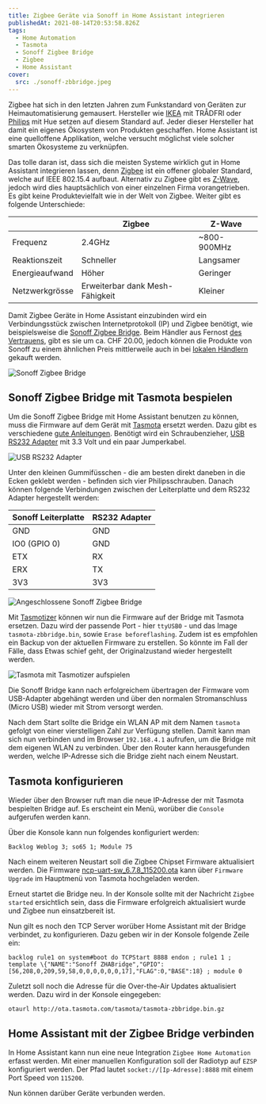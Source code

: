 ```yaml
---
title: Zigbee Geräte via Sonoff in Home Assistant integrieren
publishedAt: 2021-08-14T20:53:58.826Z
tags:
  - Home Automation
  - Tasmota
  - Sonoff Zigbee Bridge
  - Zigbee
  - Home Assistant
cover:
  src: ./sonoff-zbbridge.jpeg
---
```


Zigbee hat sich in den letzten Jahren zum Funkstandard von Geräten zur Heimautomatisierung gemausert. Hersteller wie [IKEA](https://www.ikea.com) mit TRÅDFRI oder [Philips](https://www.philips.com) mit Hue setzen auf diesem Standard auf. Jeder dieser Hersteller hat damit ein eigenes Ökosystem von Produkten geschaffen. Home Assistant ist eine quelloffene Applikation, welche versucht möglichst viele solcher smarten Ökosysteme zu verknüpfen.

Das tolle daran ist, dass sich die meisten Systeme wirklich gut in Home Assistant integrieren lassen, denn [Zigbee](https://en.wikipedia.org/wiki/Zigbee) ist ein offener globaler Standard, welche auf IEEE 802.15.4 aufbaut. Alternativ zu Zigbee gibt es [Z-Wave](https://www.z-wave.com), jedoch wird dies hauptsächlich von einer einzelnen Firma vorangetrieben. Es gibt keine Produktevielfalt wie in der Welt von Zigbee. Weiter gibt es folgende Unterschiede:

|                | Zigbee                          | Z-Wave      |
| -------------- | ------------------------------- | ----------- |
| Frequenz       | 2.4GHz                          | ~800-900MHz |
| Reaktionszeit  | Schneller                       | Langsamer   |
| Energieaufwand | Höher                           | Geringer    |
| Netzwerkgrösse | Erweiterbar dank Mesh-Fähigkeit | Kleiner     |

Damit Zigbee Geräte in Home Assistant einzubinden wird ein Verbindungsstück zwischen Internetprotokoll (IP) und Zigbee benötigt, wie beispielsweise die [Sonoff Zigbee Bridge](https://sonoff.tech/product/smart-home-security/zbbridge/). Beim Händler aus Fernost [des Vertrauens](https://www.banggood.com), gibt es sie um ca. CHF 20.00, jedoch können die Produkte von Sonoff zu einem ähnlichen Preis mittlerweile auch in bei [lokalen Händlern](https://www.digitec.ch/de/s1/product/sonoff-zigbee-bridge-netzwerk-zubehoer-15992012) gekauft werden.

![Sonoff Zigbee Bridge](sonoff-zbbridge.jpeg)

## Sonoff Zigbee Bridge mit Tasmota bespielen

Um die Sonoff Zigbee Bridge mit Home Assistant benutzen zu können, muss die Firmware auf dem Gerät mit [Tasmota](https://tasmota.github.io/docs/) ersetzt werden. Dazu gibt es verschiedene [gute Anleitungen](https://www.digiblur.com/2020/07/how-to-use-sonoff-zigbee-bridge-with.html). Benötigt wird ein Schraubenzieher, [USB RS232 Adapter](https://www.banggood.com) mit 3.3 Volt und ein paar Jumperkabel.

![USB RS232 Adapter](usbrs232-adapter.jpg)

Unter den kleinen Gummifüsschen - die am besten direkt daneben in die Ecken geklebt werden - befinden sich vier Philipsschrauben. Danach können folgende Verbindungen zwischen der Leiterplatte und dem RS232 Adapter hergestellt werden:

| Sonoff Leiterplatte | RS232 Adapter |
| ------------------- | ------------- |
| GND                 | GND           |
| IO0 (GPIO 0)        | GND           |
| ETX                 | RX            |
| ERX                 | TX            |
| 3V3                 | 3V3           |

![Angeschlossene Sonoff Zigbee Bridge](sonoff-zbbridge-hocked-up.jpeg)

Mit [Tasmotizer](https://github.com/tasmota/tasmotizer) können wir nun die Firmware auf der Bridge mit Tasmota ersetzen. Dazu wird der passende Port - hier `ttyUSB0` - und das Image `tasmota-zbbridge.bin`, sowie `Erase beforeflashing`. Zudem ist es empfohlen ein Backup von der aktuellen Firmware zu erstellen. So könnte im Fall der Fälle, dass Etwas schief geht, der Originalzustand wieder hergestellt werden.

![Tasmota mit Tasmotizer aufspielen](tasmotizer.png)

Die Sonoff Bridge kann nach erfolgreichem übertragen der Firmware vom USB-Adapter abgehängt werden und über den normalen Stromanschluss (Micro USB) wieder mit Strom versorgt werden.

Nach dem Start sollte die Bridge ein WLAN AP mit dem Namen `tasmota` gefolgt von einer vierstelligen Zahl zur Verfügung stellen. Damit kann man sich nun verbinden und im Browser `192.168.4.1` aufrufen, um die Bridge mit dem eigenen WLAN zu verbinden. Über den Router kann herausgefunden werden, welche IP-Adresse sich die Bridge zieht nach einem Neustart.

## Tasmota konfigurieren

Wieder über den Browser ruft man die neue IP-Adresse der mit Tasmota bespielten Bridge auf. Es erscheint ein Menü, worüber die `Console` aufgerufen werden kann.

Über die Konsole kann nun folgendes konfiguriert werden:

    Backlog Weblog 3; so65 1; Module 75

Nach einem weiteren Neustart soll die Zigbee Chipset Firmware aktualisiert werden. Die Firmware [ncp-uart-sw_6.7.8_115200.ota](https://github.com/arendst/Tasmota/tree/development/tools/fw_SonoffZigbeeBridge_ezsp) kann über `Firmware Upgrade` im Hauptmenü von Tasmota hochgeladen werden.

Erneut startet die Bridge neu. In der Konsole sollte mit der Nachricht `Zigbee started` ersichtlich sein, dass die Firmware erfolgreich aktualisiert wurde und Zigbee nun einsatzbereit ist.

Nun gilt es noch den TCP Server worüber Home Assistant mit der Bridge verbindet, zu konfigurieren. Dazu geben wir in der Konsole folgende Zeile ein:

    backlog rule1 on system#boot do TCPStart 8888 endon ; rule1 1 ; template \{"NAME":"Sonoff ZHABridge","GPIO":[56,208,0,209,59,58,0,0,0,0,0,0,17],"FLAG":0,"BASE":18} ; module 0

Zuletzt soll noch die Adresse für die Over-the-Air Updates aktualisiert werden. Dazu wird in der Konsole eingegeben:

    otaurl http://ota.tasmota.com/tasmota/tasmota-zbbridge.bin.gz

## Home Assistant mit der Zigbee Bridge verbinden

In Home Assistant kann nun eine neue Integration `Zigbee Home Automation` erfasst werden. Mit einer manuellen Konfiguration soll der Radiotyp auf `EZSP` konfiguriert werden. Der Pfad lautet `socket://[Ip-Adresse]:8888` mit einem Port Speed von `115200`.

Nun können darüber Geräte verbunden werden.
